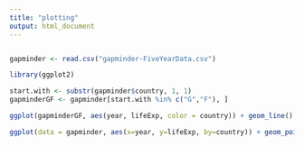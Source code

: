 ```yaml
---
title: "plotting"
output: html_document
---
```


```r

```


```r
gapminder <- read.csv("gapminder-FiveYearData.csv")

library(ggplot2)

start.with <- substr(gapminder$country, 1, 1)
gapminderGF <- gapminder[start.with %in% c("G","F"), ]

ggplot(gapminderGF, aes(year, lifeExp, color = country)) + geom_line() + facet_grid(~continent)
```

```r
ggplot(data = gapminder, aes(x=year, y=lifeExp, by=country)) + geom_point() + geom_line(aes(color=continent))
```

